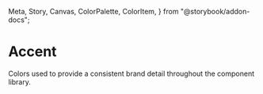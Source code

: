   Meta,
  Story,
  Canvas,
  ColorPalette,
  ColorItem,
} from "@storybook/addon-docs";

<Meta title="Theme/Palettes/Accent" />

# Accent

Colors used to provide a consistent brand detail throughout the component library.

<ColorContainer className="paletteContainer">
  <ColorPalette className="docs">
    <ColorItem
      title="Background"
      subtitle="--salt-palette-accent-background"
      colors={{
        "--salt-palette-accent-background":
          "var(--salt-palette-accent-background)",
      }}
    />
    <ColorItem
      title="Border"
      subtitle="--salt-palette-accent-border"
      colors={{
        "--salt-palette-accent-border": "var(--salt-palette-accent-border)",
      }}
    />
    <ColorItem
      title="Foreground"
      subtitle="--salt-palette-accent-foreground"
      colors={{
        "--salt-palette-accent-foreground":
          "var(--salt-palette-accent-foreground)",
      }}
    />
  </ColorPalette>
</ColorContainer>
